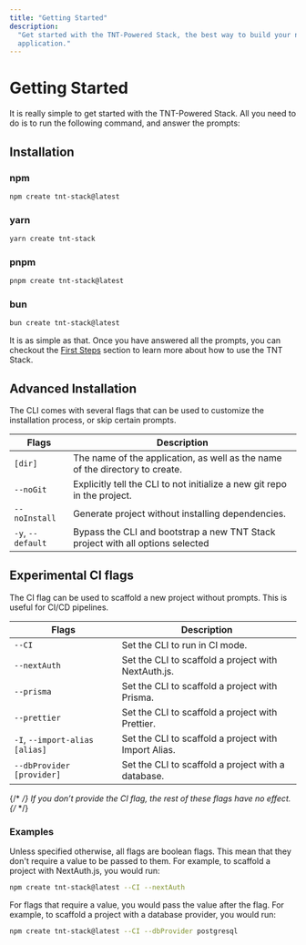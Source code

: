 ```yaml
---
title: "Getting Started"
description:
  "Get started with the TNT-Powered Stack, the best way to build your next web
  application."
---
```


# Getting Started

It is really simple to get started with the TNT-Powered Stack. All you need to
do is to run the following command, and answer the prompts:

## Installation

### npm

```bash copy
npm create tnt-stack@latest
```

### yarn

```bash copy
yarn create tnt-stack
```

### pnpm

```bash copy
pnpm create tnt-stack@latest
```

### bun

```bash copy
bun create tnt-stack@latest
```

It is as simple as that. Once you have answered all the prompts, you can
checkout the [First Steps](/first-steps) section to learn more about how to use
the TNT Stack.

## Advanced Installation

The CLI comes with several flags that can be used to customize the installation
process, or skip certain prompts.

| Flags             | Description                                                                    |
| ----------------- | ------------------------------------------------------------------------------ |
| `[dir]`           | The name of the application, as well as the name of the directory to create.   |
| `--noGit`         | Explicitly tell the CLI to not initialize a new git repo in the project.       |
| `--noInstall`     | Generate project without installing dependencies.                              |
| `-y`, `--default` | Bypass the CLI and bootstrap a new TNT Stack project with all options selected |

## Experimental CI flags

The CI flag can be used to scaffold a new project without prompts. This is
useful for CI/CD pipelines.

| Flags                          | Description                                          |
| ------------------------------ | ---------------------------------------------------- |
| `--CI`                         | Set the CLI to run in CI mode.                       |
| `--nextAuth`                   | Set the CLI to scaffold a project with NextAuth.js.  |
| `--prisma`                     | Set the CLI to scaffold a project with Prisma.       |
| `--prettier`                   | Set the CLI to scaffold a project with Prettier.     |
| `-I`, `--import-alias [alias]` | Set the CLI to scaffold a project with Import Alias. |
| `--dbProvider [provider]`      | Set the CLI to scaffold a project with a database.   |

{/* <Callout type="warning"> */} If you don’t provide the CI flag, the rest of
these flags have no effect. {/* </Callout> */}

### Examples

Unless specified otherwise, all flags are boolean flags. This mean that they
don't require a value to be passed to them. For example, to scaffold a project
with NextAuth.js, you would run:

```bash copy
npm create tnt-stack@latest --CI --nextAuth
```

For flags that require a value, you would pass the value after the flag. For
example, to scaffold a project with a database provider, you would run:

```bash copy
npm create tnt-stack@latest --CI --dbProvider postgresql
```

